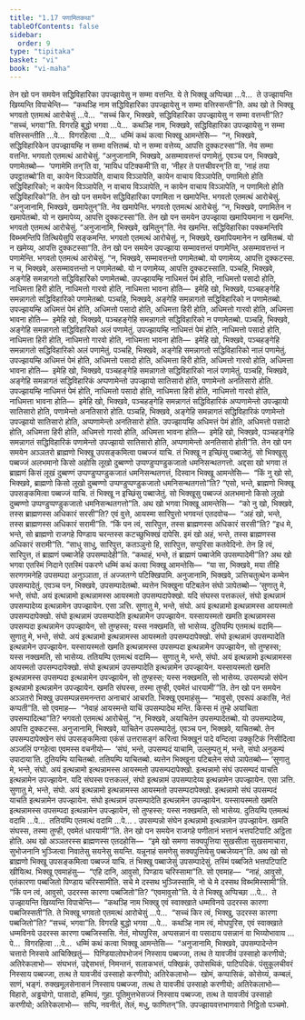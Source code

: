 ```yaml
---
title: "1.17 पणामितकथा"
tableOfContents: false
sidebar:
  order: 9
type: "tipitaka"
basket: "vi"
book: "vi-maha"
---
```



<DynamicBreadcrumb />

<Division number="68" book="vi-maha">

<Paragraph number="286" book="vi-maha">
तेन खो पन समयेन सद्धिविहारिका उपज्झायेसु न सम्मा वत्तन्ति. ये ते भिक्खू अप्पिच्छा …पे…  ते उज्झायन्ति खिय्यन्ति विपाचेन्ति—  “कथञ्हि नाम सद्धिविहारिका उपज्झायेसु न सम्मा वत्तिस्सन्ती”ति. अथ खो ते भिक्खू भगवतो एतमत्थं आरोचेसुं …पे…  “सच्चं किर, भिक्खवे, सद्धिविहारिका उपज्झायेसु न सम्मा वत्तन्ती”ति? “सच्चं, भगवा”ति. विगरहि बुद्धो भगवा …पे…  कथञ्हि नाम, भिक्खवे, सद्धिविहारिका उपज्झायेसु न सम्मा वत्तिस्सन्तीति …पे…  विगरहित्वा …पे…  धम्मिं कथं कत्वा भिक्खू आमन्तेसि—  “न, भिक्खवे, सद्धिविहारिकेन उपज्झायम्हि न सम्मा वत्तितब्बं. यो न सम्मा वत्तेय्य, आपत्ति दुक्कटस्सा”ति. नेव सम्मा वत्तन्ति.
</Paragraph>

<Paragraph number="287" book="vi-maha">
भगवतो एतमत्थं आरोचेसुं. “अनुजानामि, भिक्खवे, असम्मावत्तन्तं पणामेतुं. एवञ्च पन, भिक्खवे, पणामेतब्बो—  ‘पणामेमि तन्’ति वा, ‘मायिध पटिक्कमी’ति वा, ‘नीहर ते पत्तचीवरन्’ति वा, ‘नाहं तया उपट्ठातब्बो’ति वा, कायेन विञ्ञापेति, वाचाय विञ्ञापेति, कायेन वाचाय विञ्ञापेति, पणामितो होति सद्धिविहारिको; न कायेन विञ्ञापेति, न वाचाय विञ्ञापेति, न कायेन वाचाय विञ्ञापेति, न पणामितो होति सद्धिविहारिको”ति.
</Paragraph>

<Paragraph number="288" book="vi-maha">
तेन खो पन समयेन सद्धिविहारिका पणामिता न खमापेन्ति. भगवतो एतमत्थं आरोचेसुं. “अनुजानामि, भिक्खवे, खमापेतुन्”ति. नेव खमापेन्ति. भगवतो एतमत्थं आरोचेसुं. “न, भिक्खवे, पणामितेन न खमापेतब्बो. यो न खमापेय्य, आपत्ति दुक्कटस्सा”ति.
</Paragraph>

<Paragraph number="289" book="vi-maha">
तेन खो पन समयेन उपज्झाया खमापियमाना न खमन्ति. भगवतो एतमत्थं आरोचेसुं. “अनुजानामि, भिक्खवे, खमितुन्”ति. नेव खमन्ति. सद्धिविहारिका पक्कमन्तिपि विब्भमन्तिपि तित्थियेसुपि सङ्कमन्ति. भगवतो एतमत्थं आरोचेसुं. न, भिक्खवे, खमापियमानेन न खमितब्बं. यो न खमेय्य, आपत्ति दुक्कटस्सा”ति.
</Paragraph>

<Paragraph number="290" book="vi-maha">
तेन खो पन समयेन उपज्झाया सम्मावत्तन्तं पणामेन्ति, असम्मावत्तन्तं न पणामेन्ति. भगवतो एतमत्थं आरोचेसुं. “न, भिक्खवे, सम्मावत्तन्तो पणामेतब्बो. यो पणामेय्य, आपत्ति दुक्कटस्स. न च, भिक्खवे, असम्मावत्तन्तो न पणामेतब्बो. यो न पणामेय्य, आपत्ति दुक्कटस्साति.
</Paragraph>

<Paragraph number="291" book="vi-maha">
पञ्चहि, भिक्खवे, अङ्गेहि समन्नागतो सद्धिविहारिको पणामेतब्बो. उपज्झायम्हि नाधिमत्तं पेमं होति, नाधिमत्तो पसादो होति, नाधिमत्ता हिरी होति, नाधिमत्तो गारवो होति, नाधिमत्ता भावना होति—  इमेहि खो, भिक्खवे, पञ्चहङ्गेहि समन्नागतो सद्धिविहारिको पणामेतब्बो.
</Paragraph>

<Paragraph number="292" book="vi-maha">
पञ्चहि, भिक्खवे, अङ्गेहि समन्नागतो सद्धिविहारिको न पणामेतब्बो. उपज्झायम्हि अधिमत्तं पेमं होति, अधिमत्तो पसादो होति, अधिमत्ता हिरी होति, अधिमत्तो गारवो होति, अधिमत्ता भावना होति—  इमेहि खो, भिक्खवे, पञ्चहङ्गेहि समन्नागतो सद्धिविहारिको न पणामेतब्बो.
</Paragraph>

<Paragraph number="293" book="vi-maha">
पञ्चहि, भिक्खवे, अङ्गेहि समन्नागतो सद्धिविहारिको अलं पणामेतुं. उपज्झायम्हि नाधिमत्तं पेमं होति, नाधिमत्तो पसादो होति, नाधिमत्ता हिरी होति, नाधिमत्तो गारवो होति, नाधिमत्ता भावना होति—  इमेहि खो, भिक्खवे, पञ्चहङ्गेहि समन्नागतो सद्धिविहारिको अलं पणामेतुं.
</Paragraph>

<Paragraph number="294" book="vi-maha">
पञ्चहि, भिक्खवे, अङ्गेहि समन्नागतो सद्धिविहारिको नालं पणामेतुं. उपज्झायम्हि अधिमत्तं पेमं होति, अधिमत्तो पसादो होति, अधिमत्ता हिरी होति, अधिमत्तो गारवो होति, अधिमत्ता भावना होति—  इमेहि खो, भिक्खवे, पञ्चहङ्गेहि समन्नागतो सद्धिविहारिको नालं पणामेतुं.
</Paragraph>

<Paragraph number="295" book="vi-maha">
पञ्चहि, भिक्खवे, अङ्गेहि समन्नागतं सद्धिविहारिकं अप्पणामेन्तो उपज्झायो सातिसारो होति, पणामेन्तो अनतिसारो होति. उपज्झायम्हि नाधिमत्तं पेमं होति, नाधिमत्तो पसादो होति, नाधिमत्ता हिरी होति, नाधिमत्तो गारवो होति, नाधिमत्ता भावना होति—  इमेहि खो, भिक्खवे, पञ्चहङ्गेहि समन्नागतं सद्धिविहारिकं अप्पणामेन्तो उपज्झायो सातिसारो होति, पणामेन्तो अनतिसारो होति.
</Paragraph>

<Paragraph number="296" book="vi-maha">
पञ्चहि, भिक्खवे, अङ्गेहि समन्नागतं सद्धिविहारिकं पणामेन्तो उपज्झायो सातिसारो होति, अप्पणामेन्तो अनतिसारो होति. उपज्झायम्हि अधिमत्तं पेमं होति, अधिमत्तो पसादो होति, अधिमत्ता हिरी होति, अधिमत्तो गारवो होति, अधिमत्ता भावना होति—  इमेहि खो, भिक्खवे, पञ्चहङ्गेहि समन्नागतं सद्धिविहारिकं पणामेन्तो उपज्झायो सातिसारो होति, अप्पणामेन्तो अनतिसारो होती”ति.
</Paragraph>

</Division>
<Division number="69" book="vi-maha">

<Paragraph number="297" book="vi-maha">
तेन खो पन समयेन अञ्ञतरो ब्राह्मणो भिक्खू उपसङ्कमित्वा पब्बज्जं याचि. तं भिक्खू न इच्छिंसु पब्बाजेतुं. सो भिक्खूसु पब्बज्जं अलभमानो किसो अहोसि लूखो दुब्बण्णो उप्पण्डुप्पण्डुकजातो धमनिसन्थतगत्तो. अद्दसा खो भगवा तं ब्राह्मणं किसं लूखं दुब्बण्णं उप्पण्डुप्पण्डुकजातं धमनिसन्थतगत्तं, दिस्वान भिक्खू आमन्तेसि—  “किं नु खो सो, भिक्खवे, ब्राह्मणो किसो लूखो दुब्बण्णो उप्पण्डुप्पण्डुकजातो धमनिसन्थतगत्तो”ति? “एसो, भन्ते, ब्राह्मणो भिक्खू उपसङ्कमित्वा पब्बज्जं याचि. तं भिक्खू न इच्छिंसु पब्बाजेतुं. सो भिक्खूसु पब्बज्जं अलभमानो किसो लूखो दुब्बण्णो उप्पण्डुप्पण्डुकजातो धमनिसन्थतगत्तो”ति. अथ खो भगवा भिक्खू आमन्तेसि—  “को नु खो, भिक्खवे, तस्स ब्राह्मणस्स अधिकारं सरसी”ति? एवं वुत्ते, आयस्मा सारिपुत्तो भगवन्तं एतदवोच—  “अहं खो, भन्ते, तस्स ब्राह्मणस्स अधिकारं सरामी”ति. “किं पन त्वं, सारिपुत्त, तस्स ब्राह्मणस्स अधिकारं सरसी”ति? “इध मे, भन्ते, सो ब्राह्मणो राजगहे पिण्डाय चरन्तस्स कटच्छुभिक्खं दापेसि. इमं खो अहं, भन्ते, तस्स ब्राह्मणस्स अधिकारं सरामी”ति. “साधु साधु, सारिपुत्त, कतञ्ञुनो हि, सारिपुत्त, सप्पुरिसा कतवेदिनो. तेन हि त्वं, सारिपुत्त, तं ब्राह्मणं पब्बाजेहि उपसम्पादेही”ति. “कथाहं, भन्ते, तं ब्राह्मणं पब्बाजेमि उपसम्पादेमी”ति?
</Paragraph>

<Paragraph number="298" book="vi-maha">
अथ खो भगवा एतस्मिं निदाने एतस्मिं पकरणे धम्मिं कथं कत्वा भिक्खू आमन्तेसि—  “या सा, भिक्खवे, मया तीहि सरणगमनेहि उपसम्पदा अनुञ्ञाता, तं अज्जतग्गे पटिक्खिपामि. अनुजानामि, भिक्खवे, ञत्तिचतुत्थेन कम्मेन उपसम्पादेतुं. एवञ्च पन, भिक्खवे, उपसम्पादेतब्बो. ब्यत्तेन भिक्खुना पटिबलेन संघो ञापेतब्बो—
</Paragraph>

</Division>
<Division number="70" book="vi-maha">

<Paragraph number="299" book="vi-maha">
‘सुणातु मे, भन्ते, संघो. अयं इत्थन्नामो इत्थन्नामस्स आयस्मतो उपसम्पदापेक्खो. यदि संघस्स पत्तकल्लं, संघो इत्थन्नामं उपसम्पादेय्य इत्थन्नामेन उपज्झायेन. एसा ञत्ति.
</Paragraph>

<Paragraph number="300" book="vi-maha">
सुणातु मे, भन्ते, संघो. अयं इत्थन्नामो इत्थन्नामस्स आयस्मतो उपसम्पदापेक्खो. संघो इत्थन्नामं उपसम्पादेति इत्थन्नामेन उपज्झायेन. यस्सायस्मतो खमति इत्थन्नामस्स उपसम्पदा इत्थन्नामेन उपज्झायेन, सो तुण्हस्स; यस्स नक्खमति, सो भासेय्य.
</Paragraph>

<Paragraph number="301" book="vi-maha">
दुतियम्पि एतमत्थं वदामि—  सुणातु मे, भन्ते, संघो. अयं इत्थन्नामो इत्थन्नामस्स आयस्मतो उपसम्पदापेक्खो. संघो इत्थन्नामं उपसम्पादेति इत्थन्नामेन उपज्झायेन. यस्सायस्मतो खमति इत्थन्नामस्स उपसम्पदा इत्थन्नामेन उपज्झायेन, सो तुण्हस्स; यस्स नक्खमति, सो भासेय्य.
</Paragraph>

<Paragraph number="302" book="vi-maha">
ततियम्पि एतमत्थं वदामि—  सुणातु मे, भन्ते, संघो. अयं इत्थन्नामो इत्थन्नामस्स आयस्मतो उपसम्पदापेक्खो. संघो इत्थन्नामं उपसम्पादेति इत्थन्नामेन उपज्झायेन. यस्सायस्मतो खमति इत्थन्नामस्स उपसम्पदा इत्थन्नामेन उपज्झायेन, सो तुण्हस्स; यस्स नक्खमति, सो भासेय्य.
</Paragraph>

<Paragraph number="303" book="vi-maha">
उपसम्पन्नो संघेन इत्थन्नामो इत्थन्नामेन उपज्झायेन. खमति संघस्स, तस्मा तुण्ही, एवमेतं धारयामी’”ति.
</Paragraph>

</Division>
<Division number="71" book="vi-maha">

<Paragraph number="304" book="vi-maha">
तेन खो पन समयेन अञ्ञतरो भिक्खु उपसम्पन्नसमनन्तरा अनाचारं आचरति. भिक्खू एवमाहंसु—  “मावुसो, एवरूपं अकासि, नेतं कप्पती”ति. सो एवमाह—  “नेवाहं आयस्मन्ते याचिं उपसम्पादेथ मन्ति. किस्स मं तुम्हे अयाचिता उपसम्पादित्था”ति?
</Paragraph>

<Paragraph number="305" book="vi-maha">
भगवतो एतमत्थं आरोचेसुं. “न, भिक्खवे, अयाचितेन उपसम्पादेतब्बो. यो उपसम्पादेय्य, आपत्ति दुक्कटस्स. अनुजानामि, भिक्खवे, याचितेन उपसम्पादेतुं. एवञ्च पन, भिक्खवे, याचितब्बो. तेन उपसम्पदापेक्खेन संघं उपसङ्कमित्वा एकंसं उत्तरासङ्गं करित्वा भिक्खूनं पादे वन्दित्वा उक्कुटिकं निसीदित्वा अञ्जलिं पग्गहेत्वा एवमस्स वचनीयो—  ‘संघं, भन्ते, उपसम्पदं याचामि, उल्लुम्पतु मं, भन्ते, संघो अनुकम्पं उपादाया’ति. दुतियम्पि याचितब्बो. ततियम्पि याचितब्बो. ब्यत्तेन भिक्खुना पटिबलेन संघो ञापेतब्बो—
</Paragraph>

</Division>
<Division number="72" book="vi-maha">

<Paragraph number="306" book="vi-maha">
‘सुणातु मे, भन्ते, संघो. अयं इत्थन्नामो इत्थन्नामस्स आयस्मतो उपसम्पदापेक्खो. इत्थन्नामो संघं उपसम्पदं याचति इत्थन्नामेन उपज्झायेन. यदि संघस्स पत्तकल्लं, संघो इत्थन्नामं उपसम्पादेय्य इत्थन्नामेन उपज्झायेन. एसा ञत्ति.
</Paragraph>

<Paragraph number="307" book="vi-maha">
सुणातु मे, भन्ते, संघो. अयं इत्थन्नामो इत्थन्नामस्स आयस्मतो उपसम्पदापेक्खो. इत्थन्नामो संघं उपसम्पदं याचति इत्थन्नामेन उपज्झायेन. संघो इत्थन्नामं उपसम्पादेति इत्थन्नामेन उपज्झायेन. यस्सायस्मतो खमति इत्थन्नामस्स उपसम्पदा इत्थन्नामेन उपज्झायेन, सो तुण्हस्स; यस्स नक्खमति, सो भासेय्य.
</Paragraph>

<Paragraph number="308" book="vi-maha">
दुतियम्पि एतमत्थं वदामि …पे…  ततियम्पि एतमत्थं वदामि …पे… .
</Paragraph>

<Paragraph number="309" book="vi-maha">
उपसम्पन्नो संघेन इत्थन्नामो इत्थन्नामेन उपज्झायेन. खमति संघस्स, तस्मा तुण्ही, एवमेतं धारयामी’”ति.
</Paragraph>

</Division>
<Division number="73" book="vi-maha">

<Paragraph number="310" book="vi-maha">
तेन खो पन समयेन राजगहे पणीतानं भत्तानं भत्तपटिपाटि अट्ठिता होति. अथ खो अञ्ञतरस्स ब्राह्मणस्स एतदहोसि—  “इमे खो समणा सक्यपुत्तिया सुखसीला सुखसमाचारा, सुभोजनानि भुञ्जित्वा निवातेसु सयनेसु सयन्ति. यन्नूनाहं समणेसु सक्यपुत्तियेसु पब्बजेय्यन्”ति. अथ खो सो ब्राह्मणो भिक्खू उपसङ्कमित्वा पब्बज्जं याचि. तं भिक्खू पब्बाजेसुं उपसम्पादेसुं. तस्मिं पब्बजिते भत्तपटिपाटि खीयित्थ. भिक्खू एवमाहंसु—  “एहि दानि, आवुसो, पिण्डाय चरिस्सामा”ति. सो एवमाह—  “नाहं, आवुसो, एतंकारणा पब्बजितो पिण्डाय चरिस्सामीति. सचे मे दस्सथ भुञ्जिस्सामि, नो चे मे दस्सथ विब्भमिस्सामी”ति. “किं पन त्वं, आवुसो, उदरस्स कारणा पब्बजितो”ति? “एवमावुसो”ति. ये ते भिक्खू अप्पिच्छा …पे…  ते उज्झायन्ति खिय्यन्ति विपाचेन्ति—  “कथञ्हि नाम भिक्खु एवं स्वाक्खाते धम्मविनये उदरस्स कारणा पब्बजिस्सती”ति.
</Paragraph>

<Paragraph number="311" book="vi-maha">
ते भिक्खू भगवतो एतमत्थं आरोचेसुं …पे…  “सच्चं किर त्वं, भिक्खु, उदरस्स कारणा पब्बजितो”ति? “सच्चं, भगवा”ति. विगरहि बुद्धो भगवा …पे…  कथञ्हि नाम त्वं, मोघपुरिस, एवं स्वाक्खाते धम्मविनये उदरस्स कारणा पब्बजिस्ससि. नेतं, मोघपुरिस, अप्पसन्नानं वा पसादाय पसन्नानं वा भिय्योभावाय …पे…  विगरहित्वा …पे…  धम्मिं कथं कत्वा भिक्खू आमन्तेसि—  “अनुजानामि, भिक्खवे, उपसम्पादेन्तेन चत्तारो निस्सये आचिक्खितुं—  पिण्डियालोपभोजनं निस्साय पब्बज्जा, तत्थ ते यावजीवं उस्साहो करणीयो; अतिरेकलाभो—  संघभत्तं, उद्देसभत्तं, निमन्तनं, सलाकभत्तं, पक्खिकं, उपोसथिकं, पाटिपदिकं. पंसुकूलचीवरं निस्साय पब्बज्जा, तत्थ ते यावजीवं उस्साहो करणीयो; अतिरेकलाभो—  खोमं, कप्पासिकं, कोसेय्यं, कम्बलं, साणं, भङ्गं. रुक्खमूलसेनासनं निस्साय पब्बज्जा, तत्थ ते यावजीवं उस्साहो करणीयो; अतिरेकलाभो—  विहारो, अड्ढयोगो, पासादो, हम्मियं, गुहा. पूतिमुत्तभेसज्जं निस्साय पब्बज्जा, तत्थ ते यावजीवं उस्साहो करणीयो; अतिरेकलाभो—  सप्पि, नवनीतं, तेलं, मधु, फाणितन्”ति.

</Paragraph>
</Division>

<Paragraph number="312" type="center" book="vi-maha">
उपज्झायवत्तभाणवारो निट्ठितो पञ्चमो.
</Paragraph>